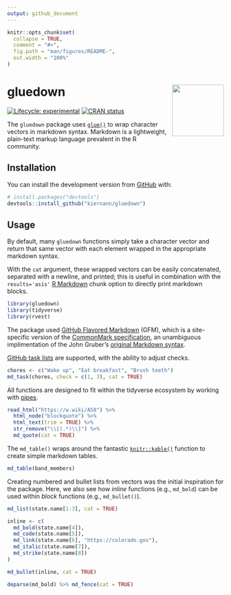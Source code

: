 ```yaml
---
output: github_document
---
```


<!-- README.md is generated from README.Rmd. Please edit that file -->

```r
knitr::opts_chunk$set(
  collapse = TRUE,
  comment = "#>",
  fig.path = "man/figures/README-",
  out.width = "100%"
)
```

# gluedown <img src="man/figures/logo.png" align="right" width="120" />

<!-- badges: start -->
[![Lifecycle: experimental](https://img.shields.io/badge/lifecycle-experimental-orange.svg)](https://www.tidyverse.org/lifecycle/#experimental)
[![CRAN status](https://www.r-pkg.org/badges/version/gluedown)](https://CRAN.R-project.org/package=gluedown)
<!-- badges: end -->

The `gluedown` package uses [`glue()`][glue] to wrap character vectors in markdown syntax. Markdown
is a lightweight, plain-text markup language prevalent in the R community.

[glue]: https://github.com/tidyverse/glue

## Installation

You can install the development version from [GitHub](https://github.com/) with:

```r
# install.packages("devtools")
devtools::install_github("kiernann/gluedown")
```

## Usage

By default, many `gluedown` functions simply take a character vector and return that same vector
with each element wrapped in the appropriate markdown syntax. 

With the `cat` argument, these wrapped vectors can be easily concatenated, separated with a
newline, and printed; this is useful in combination with the `results='asis'` [R Markdown][rmd]
chunk option to directly print markdown blocks.

[rmd]: https://github.com/rstudio/rmarkdown

```r
library(gluedown)
library(tidyverse)
library(rvest)
```

The package used [GitHub Flavored Markdown][gfm] (GFM), which is a site-specific version of the
[CommonMark specification][cm], an unambiguous implimentation of the John Gruber's 
[original Markdown syntax][df].

[GitHub task lists][task] are supported, with the ability to adjust checks.

[task]: https://help.github.com/en/articles/about-task-lists
[gfm]: https://github.github.com/gfm/
[cm]: https://spec.commonmark.org/
[df]: https://daringfireball.net/projects/markdown/

```r
chores <- c("Wake up", "Eat breakfast", "Brush teeth")
md_task(chores, check = c(1, 3), cat = TRUE)
```

All functions are designed to fit within the tidyverse ecosystem by working with [pipes][pipe].

[pipe]: https://magrittr.tidyverse.org/reference/pipe.html

```r
read_html("https://w.wiki/A58") %>% 
  html_node("blockquote") %>% 
  html_text(trim = TRUE) %>% 
  str_remove("\\[(.*)\\]") %>% 
  md_quote(cat = TRUE)
```

The `md_table()` wraps around the fantastic [`knitr::kable()`][kable] function to create simple
markdown tables.

[kable]: https://github.com/yihui/knitr/blob/master/R/table.R

```r
md_table(band_members)
```

Creating numbered and bullet lists from vectors was the initial inspiration for the package.
Here, we also see how _inline_ functions (e.g., `md_bold`) can be used within _block_ functions
(e.g., `md_bullet()`).

```r
md_list(state.name[1:3], cat = TRUE)
```

```r
inline <- c(
  md_bold(state.name[4]),
  md_code(state.name[5]),
  md_link(state.name[6], "https://colorado.gov"),
  md_italic(state.name[7]),
  md_strike(state.name[8])
)

md_bullet(inline, cat = TRUE)
```

```r
deparse(md_bold) %>% md_fence(cat = TRUE)
```

